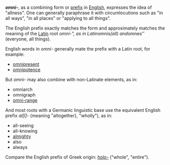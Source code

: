 '''''omni-''''', as a combining form or [[Prefix (linguistics)|prefix]] in [[English language | English]], expresses the idea of "allness". One can generally paraphrase it with circumlocutions such as "in all ways", "in all places" or "applying to all things".

The English prefix exactly matches the form and approximately matches the meaning of the [[Latin]] root ''omni-", as in Latin ''omnis'' (all) and ''omnes'' (everyone, all things).

English words in ''omni-'' generally mate the prefix with a Latin root, for example:
* [[omnipresence | omnipresent]]
* [[omnipotence]]

But ''omni-'' may also combine with non-Latinate elements, as in:
* omniarch
* omnigraph
* [[VHF Omni Range | omni-range]]

And most roots with a Germanic linguistic base use the equivalent English prefix ''al[l]-'' (meaning "altogether}, "wholly"), as in:
* all-seeing
* all-knowing
* [[almighty]]
* also
* always

Compare the English prefix of Greek origin: ''[[holo-]]'' ("whole", "entire").

{{stub}}